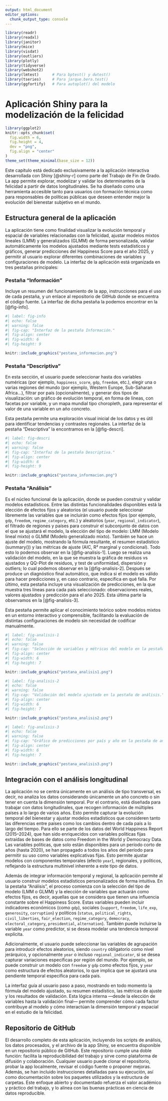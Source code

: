 ```yaml
---
output: html_document
editor_options: 
  chunk_output_type: console
---
```

```r
library(readr)
library(readxl)
library(janitor)
library(mice)
library(visdat)
library(outliers)
library(plotly)
library(tidyverse)
library(webshot2)
library(lmtest)      # Para bptest() y dwtest()
library(tseries)     # Para jarque.bera.test()
library(ggfortify)   # Para autoplot() del modelo

```

# Aplicación Shiny para la modelización de la felicidad

```r
library(ggplot2)
knitr::opts_chunk$set(
  fig.width = 6, 
  fig.height = 4, 
  dev = "png",
  fig.align = "center"
)
theme_set(theme_minimal(base_size = 12))
```

Este capítulo está dedicado exclusivamente a la aplicación interactiva desarrollada con Shiny [@shiny-r] como parte del Trabajo de Fin de Grado. La app permite explorar, modelizar y validar los determinantes de la felicidad a partir de datos longitudinales. Se ha diseñado como una herramienta accesible tanto para usuarios con formación técnica como para responsables de políticas públicas que deseen entender mejor la evolución del bienestar subjetivo en el mundo.

## Estructura general de la aplicación

La aplicación tiene como finalidad visualizar la evolución temporal y espacial de variables relacionadas con la felicidad, ajustar modelos mixtos lineales (LMM) y generalizados (GLMM) de forma personalizada, validar automáticamente los modelos ajustados mediante tests estadísticos y gráficos, generar predicciones del Happiness Score para el año 2025, y permitir al usuario explorar diferentes combinaciones de variables y configuraciones de modelo. La interfaz de la aplicación está organizada en tres pestañas principales:

### Pestaña "Información"

Incluye un resumen del funcionamiento de la app, instrucciones para el uso de cada pestaña, y un enlace al repositorio de GitHub donde se encuentra el código fuente. La interfaz de dicha pestaña la podemos encontrar en la [@fig-info].

```r
#| label: fig-info
#| echo: false
#| warning: false
#| fig-cap: "Interfaz de la pestaña Información."
#| fig-align: center
#| fig-width: 6
#| fig-height: 9

knitr::include_graphics("pestana_informacion.png")

```


### Pestaña "Descriptiva"

En esta sección, el usuario puede seleccionar hasta dos variables numéricas (por ejemplo, `happiness_score`, `gdp`, `freedom`, etc.), elegir una o varias regiones del mundo (por ejemplo, Western Europe, Sub-Saharan Africa…), filtrar por país (opcionalmente), y generar dos tipos de visualización: un gráfico de evolución temporal, en forma de líneas, con facetas por variable, y un mapa mundial tipo choropleth, para representar el valor de una variable en un año concreto.

Esta pestaña permite una exploración visual inicial de los datos y es útil para identificar tendencias y contrastes regionales. La interfaz de la pestaña "Descriptiva" la encontramos en la [@fig-descri].

```r
#| label: fig-descri
#| echo: false
#| warning: false
#| fig-cap: "Interfaz de la pestaña Descriptiva."
#| fig-align: center
#| fig-width: 6
#| fig-height: 9

knitr::include_graphics("pestana_informacion.png")

```


### Pestaña "Análisis"

Es el núcleo funcional de la aplicación, donde se pueden construir y validar modelos estadísticos. Entre las distintas funcionalidades disponibles está la elección de efectos fijos y aleatorios (el usuario puede seleccionar libremente las variables que se incluirán como efectos fijos (por ejemplo, `gdp`, `freedom`, `regime_category`, etc.) y aleatorios (`year`, `regional_indicator`), el filtrado de regiones y países para construir el subconjunto de datos con el que se ajustará el modelo, la elección del tipo de modelo: LMM (Modelo lineal mixto) o  GLMM (Modelo generalizado mixto). También se hace un ajuste del modelo, mostrando la fórmula resultante, el resumen estadístico (summary()) y las métricas de ajuste (AIC, R² marginal y condicional). Todo esto lo podemos observar en la [@fig-analisis-1]. Luego se realiza una validación del modelo, en la que se muestra la gráfica de residuos vs ajustados y QQ-Plot de residuos, y test de uniformidad, dispersión y outliers; lo cual podemos observar en la [@fig-analisis-2]. Después se produce un diagnóstico final automático, que indica si el modelo es válido para hacer predicciones y, en caso contrario, especifica en qué falla. Por último, esta pestaña incluye una visualización de predicciones, en la que muestra tres líneas para cada país seleccionado: observaciones reales, valores ajustados y predicción para el año 2025. Esta última parte la observamos en la [@fig-analisis-3].

Esta pestaña permite aplicar el conocimiento teórico sobre modelos mixtos en un entorno interactivo y comprensible, facilitando la evaluación de distintas configuraciones de modelo sin necesidad de codificar manualmente.

```r
#| label: fig-analisis-1
#| echo: false
#| warning: false
#| fig-cap: "Selección de variables y métricas del modelo en la pestaña de análisis."
#| fig-align: center
#| fig-width: 6
#| fig-height: 7

knitr::include_graphics("pestana_analisis1.png")

```

```r
#| label: fig-analisis-2
#| echo: false
#| warning: false
#| fig-cap: "Validación del modelo ajustado en la pestaña de análisis."
#| fig-align: center
#| fig-width: 6
#| fig-height: 7

knitr::include_graphics("pestana_analisis2.png")

```

```r
#| label: fig-analisis-3
#| echo: false
#| warning: false
#| fig-cap: "Gráfico de predicciones por país y año en la pestaña de análisis."
#| fig-align: center
#| fig-width: 6
#| fig-height: 7

knitr::include_graphics("pestana_analisis3.png")

```


## Integración con el análisis longitudinal

La aplicación no se centra únicamente en un análisis de tipo transversal, es decir, no analiza los datos considerando únicamente un año concreto o sin tener en cuenta la dimensión temporal. Por el contrario, está diseñada para trabajar con datos longitudinales, que recogen información de múltiples países a lo largo de varios años. Esto permite capturar la evolución temporal del bienestar y ajustar modelos estadísticos que consideren tanto las diferencias entre países como los cambios dentro de cada país a lo largo del tiempo. Para ello se parte de los datos del World Happiness Report (2015–2024), que han sido enriquecidos con variables políticas fijas extraídas de bases de datos como Freedom in the World y Democracy Data. Las variables políticas, que solo están disponibles para un período corto de años (hasta 2020), se han propagado a todos los años del período para permitir su uso como variables explicativas fijas. Esto permite ajustar modelos con componentes temporales (efecto `year`), regionales, y políticos, reflejando la estructura multinivel inherente a este tipo de datos.

Además de integrar información temporal y regional, la aplicación permite al usuario construir modelos estadísticos personalizados de forma intuitiva. En la pestaña “Análisis”, el proceso comienza con la selección del tipo de modelo (LMM o GLMM) y la elección de variables que actuarán como efectos fijos, es decir, aquellas que se considera que tienen una influencia constante sobre el Happiness Score. Estas variables pueden incluir indicadores económicos (como `gdp`), sociales (`support`, `freedom`, `life_exp`, `generosity`, `corruption`) y políticos (`status`, `political_rights`, `civil_liberties`, `fair_election`, `regime_category`, `democracy`, `electoral_category`, `presidential`, `alternation`). También puede incluirse la variable `year` como predictor, si se desea modelar una tendencia temporal explícita.

Adicionalmente, el usuario puede seleccionar las variables de agrupación para introducir efectos aleatorios, siendo `country` obligatorio como nivel jerárquico, y opcionalmente `year` o incluso `regional_indicator`, si se desea capturar variaciones específicas por región del mundo. Por ejemplo, se puede construir un modelo con `freedom` y `gdp` como efectos fijos, y `year` como estructura de efectos aleatorios, lo que implica que se ajustará una pendiente temporal específica para cada país.

La interfaz guía al usuario paso a paso, mostrando en todo momento la fórmula del modelo ajustado, su resumen estadístico, las métricas de ajuste y los resultados de validación. Esta lógica interna —desde la elección de variables hasta la validación final— permite comprender cómo cada factor contribuye al modelo y cómo interactúan la dimensión temporal y espacial en el estudio de la felicidad.

## Repositorio de GitHub

El desarrollo completo de esta aplicación, incluyendo los scripts de análisis, los datos procesados, y el archivo de la app Shiny, se encuentra disponible en un repositorio público de GitHub. Este repositorio cumple una doble función: facilita la reproducibilidad del trabajo y sirve como plataforma de difusión y colaboración. Cualquier usuario puede clonar el repositorio, probar la app localmente, revisar el código fuente o proponer mejoras. Además, se han incluido instrucciones detalladas para su ejecución, así como documentación sobre los paquetes utilizados y la estructura de carpetas. Este enfoque abierto y documentado refuerza el valor académico y práctico del trabajo, y lo alinea con las buenas prácticas en ciencia de datos reproducible.